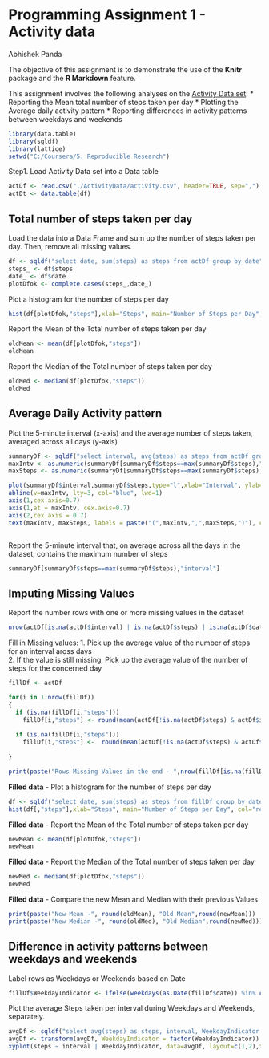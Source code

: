 Programming Assignment 1 - Activity data
========================================================
Abhishek Panda

The objective of this assignment is to demonstrate the use of the **Knitr** package and the **R Markdown** feature.  

This assignment involves the following analyses on the [Activity Data set](https://d396qusza40orc.cloudfront.net/repdata%2Fdata%2Factivity.zip):
* Reporting the Mean total number of steps taken per day 
* Plotting the Average daily activity pattern
* Reporting differences in activity patterns between weekdays and weekends

```r
library(data.table)
library(sqldf)
library(lattice)
setwd("C:/Coursera/5. Reproducible Research")
```

Step1. Load Activity Data set into a Data table
```r
actDf <- read.csv("./ActivityData/activity.csv", header=TRUE, sep=",")
actDt <- data.table(df)
```

**Total number of steps taken per day**
---------------------------------------

Load the data into a Data Frame and sum up the number of steps taken per day. Then, remove all missing values.
```r
df <- sqldf("select date, sum(steps) as steps from actDf group by date")
steps_ <- df$steps
date_ <- df$date
plotDfok <- complete.cases(steps_,date_)
```

Plot a histogram for the number of steps per day
```r
hist(df[plotDfok,"steps"],xlab="Steps", main="Number of Steps per Day", col="red", breaks=15)
```

Report the Mean of the Total number of steps taken per day

```r
oldMean <- mean(df[plotDfok,"steps"])
oldMean
```

Report the Median of the Total number of steps taken per day
```r
oldMed <- median(df[plotDfok,"steps"])
oldMed
```

**Average Daily Activity pattern**
-----------------------------------
Plot the 5-minute interval (x-axis) and the average number of steps taken, averaged across all days (y-axis)
```r
summaryDf <- sqldf("select interval, avg(steps) as steps from actDf group by interval")
maxIntv <- as.numeric(summaryDf[summaryDf$steps==max(summaryDf$steps),"interval"])
maxSteps <- as.numeric(summaryDf[summaryDf$steps==max(summaryDf$steps),"steps"])

plot(summaryDf$interval,summaryDf$steps,type="l",xlab="Interval", ylab="Steps",main="Daily activity pattern", yaxt="n", xaxt="n")
abline(v=maxIntv, lty=3, col="blue", lwd=1)
axis(1,cex.axis=0.7)
axis(1,at = maxIntv, cex.axis=0.7)
axis(2,cex.axis = 0.7)
text(maxIntv, maxSteps, labels = paste("(",maxIntv,",",maxSteps,")"), cex= 0.9, offset = 0.5, pos= 4)



```

Report the 5-minute interval that, on average across all the days in the dataset, contains the maximum number of steps
```r
summaryDf[summaryDf$steps==max(summaryDf$steps),"interval"]
```

**Imputing Missing Values**
-----------------------------------

Report the number rows with one or more missing values in the dataset

```r
nrow(actDf[is.na(actDf$interval) | is.na(actDf$steps) | is.na(actDf$date),])
```

Fill in Missing values:
1. Pick up the average value of the number of steps for an interval aross days  
2. If the value is still missing,  Pick up the average value of the number of steps for the concerned day

```r
fillDf <- actDf

for(i in 1:nrow(fillDf)) 
{
  if (is.na(fillDf[i,"steps"]))
    fillDf[i,"steps"] <- round(mean(actDf[!is.na(actDf$steps) & actDf$interval == fillDf[i,"interval"], "steps"]))
  
  if (is.na(fillDf[i,"steps"]))
    fillDf[i,"steps"] <-  round(mean(actDf[!is.na(actDf$steps) & actDf$date == fillDf[i,"date"], "steps"]))
  
}

print(paste("Rows Missing Values in the end - ",nrow(fillDf[is.na(fillDf$steps),])))
```

**Filled data** - Plot a histogram for the number of steps per day
```r
df <- sqldf("select date, sum(steps) as steps from fillDf group by date")
hist(df[,"steps"],xlab="Steps", main="Number of Steps per Day", col="red", breaks=15)
```

**Filled data** - Report the Mean of the Total number of steps taken per day

```r
newMean <- mean(df[plotDfok,"steps"])
newMean
```

**Filled data** - Report the Median of the Total number of steps taken per day  
```r
newMed <- median(df[plotDfok,"steps"])
newMed
```

**Filled data** - Compare the new Mean and Median with their previous Values
```r
print(paste("New Mean -", round(oldMean), "Old Mean",round(newMean)))
print(paste("New Median -", round(oldMed), "Old Median",round(newMed)))

```

Difference in activity patterns between weekdays and weekends
-------------------------------------------------------------

Label rows as Weekdays or Weekends based on Date

```r
fillDf$WeekdayIndicator <- ifelse(weekdays(as.Date(fillDf$date)) %in% c("Saturday","Sunday"),"Weekend", "Weekday")
```

Plot the average Steps taken per interval during Weekdays and Weekends, separately.
```r
avgDf <- sqldf("select avg(steps) as steps, interval, WeekdayIndicator from fillDf group by interval, WeekdayIndicator")
avgDf <- transform(avgDf, WeekdayIndicator = factor(WeekdayIndicator))
xyplot(steps ~ interval | WeekdayIndicator, data=avgDf, layout=c(1,2),type="l", col="blue", ylab="Number of steps", xlab="Interval")
```


